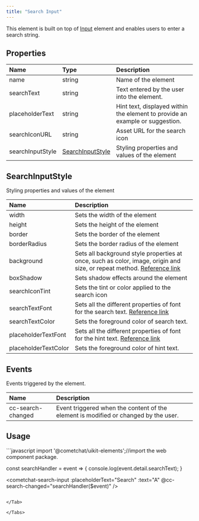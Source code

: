 ```yaml
---
title: "Search Input"
---
```


This element is built on top of [Input](/web-elements/input) element and enables users to enter a search string.

## Properties

| Name             | Type                                                                 | Description                                                                  |
| :---------------- | :-------------------------------------------------------------------- | :---------------------------------------------------------------------------- |
| name             | string                                                               | Name of the element                                                          |
| searchText       | string                                                               | Text entered by the user into the element.                                   |
| placeholderText  | string                                                               | Hint text, displayed within the element to provide an example or suggestion. |
| searchIconURL    | string                                                               | Asset URL for the search icon                                                |
| searchInputStyle | [SearchInputStyle](/web-elements/search-input#searchinputstyle) | Styling properties and values of the element                                 |

## SearchInputStyle

Styling properties and values of the element

| Name                 | Description                                                                                                                                                                          |
| :-------------------- | :------------------------------------------------------------------------------------------------------------------------------------------------------------------------------------ |
| width                | Sets the width of the element                                                                                                                                                        |
| height               | Sets the height of the element                                                                                                                                                       |
| border               | Sets the border of the element                                                                                                                                                       |
| borderRadius         | Sets the border radius of the element                                                                                                                                                |
| background           | Sets all background style properties at once, such as color, image, origin and size, or repeat method. [Reference link](https://developer.mozilla.org/en-US/docs/Web/CSS/background) |
| boxShadow            | Sets shadow effects around the element                                                                                                                                               |
| searchIconTint       | Sets the tint or color applied to the search icon                                                                                                                                    |
| searchTextFont       | Sets all the different properties of font for the search text. [Reference link](https://developer.mozilla.org/en-US/docs/Web/CSS/font)                                               |
| searchTextColor      | Sets the foreground color of search text.                                                                                                                                            |
| placeholderTextFont  | Sets all the different properties of font for the hint text. [Reference link](https://developer.mozilla.org/en-US/docs/Web/CSS/font)                                                 |
| placeholderTextColor | Sets the foreground color of hint text.                                                                                                                                              |

## Events

Events triggered by the element.

| Name              | Description                                                                         |
| :----------------- | :----------------------------------------------------------------------------------- |
| cc-search-changed | Event triggered when the content of the element is modified or changed by the user. |

## Usage

<Tabs>
<Tab title="JavaScript">
```javascript
import '@cometchat/uikit-elements';//import the web component package.

const searchHandler = event => {
  console.log(event.detail.searchText);
}

<cometchat-search-input 
:placeholderText="Search" 
:text="A" 
@cc-search-changed="searchHandler($event)"  />
```

</Tab>

</Tabs>
